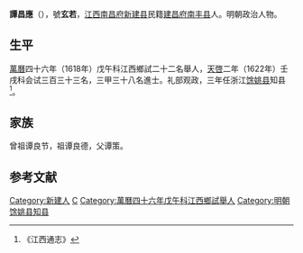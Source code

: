 '''譚昌應'''（{{bd|？||？||}}），號'''玄若'''，[[江西|江西]][[南昌府|南昌府]][[新建县|新建县]]民籍[[建昌府|建昌府]][[南丰县|南丰县]]人。明朝政治人物。

==生平==
[[萬曆|萬曆]]四十六年（1618年）戊午科江西鄉試二十二名舉人，[[天啓|天啓]]二年（1622年）壬戌科会试三百三十三名，三甲三十八名進士。礼部观政，三年任浙江[[馀姚县|馀姚县]]知县<ref>《江西通志》</ref>。

== 家族 ==
曾祖谭良节，祖谭良德，父谭策。

==参考文献==
{{reflist}}

{{天啓二年壬戌科殿試金榜}}

{{Authority control}}

{{DEFAULTSORT:}}
[[Category:新建人|Category:新建人]]
[[Category:谭姓|C]]
[[Category:萬曆四十六年戊午科江西鄉試舉人|Category:萬曆四十六年戊午科江西鄉試舉人]]
[[Category:明朝馀姚县知县|Category:明朝馀姚县知县]]


{{明朝官员小作品}}